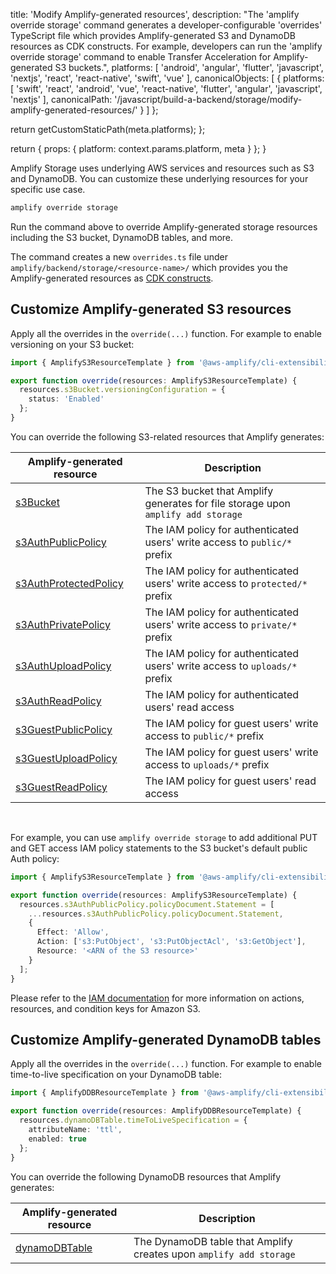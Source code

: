 
  title: 'Modify Amplify-generated resources',
  description:
    "The 'amplify override storage' command generates a developer-configurable 'overrides' TypeScript file which provides Amplify-generated S3 and DynamoDB resources as CDK constructs. For example, developers can run the 'amplify override storage' command to enable Transfer Acceleration for Amplify-generated S3 buckets.",
  platforms: [
    'android',
    'angular',
    'flutter',
    'javascript',
    'nextjs',
    'react',
    'react-native',
    'swift',
    'vue'
  ],
  canonicalObjects: [
    {
      platforms: [
        'swift',
        'react',
        'android',
        'vue',
        'react-native',
        'flutter',
        'angular',
        'javascript',
        'nextjs'
      ],
      canonicalPath:
        '/javascript/build-a-backend/storage/modify-amplify-generated-resources/'
    }
  ]
};

  return getCustomStaticPath(meta.platforms);
};

  return {
    props: {
      platform: context.params.platform,
      meta
    }
  };
}

Amplify Storage uses underlying AWS services and resources such as S3 and DynamoDB. You can customize these underlying resources for your specific use case.

```bash
amplify override storage
```

Run the command above to override Amplify-generated storage resources including the S3 bucket, DynamoDB tables, and more.

The command creates a new `overrides.ts` file under `amplify/backend/storage/<resource-name>/` which provides you the Amplify-generated resources as [CDK constructs](https://docs.aws.amazon.com/cdk/latest/guide/home.html).

## Customize Amplify-generated S3 resources

Apply all the overrides in the `override(...)` function. For example to enable versioning on your S3 bucket:

```ts
import { AmplifyS3ResourceTemplate } from '@aws-amplify/cli-extensibility-helper';

export function override(resources: AmplifyS3ResourceTemplate) {
  resources.s3Bucket.versioningConfiguration = {
    status: 'Enabled'
  };
}
```

You can override the following S3-related resources that Amplify generates:

| Amplify-generated resource | Description |
| --- | --- |
| [s3Bucket](https://docs.aws.amazon.com/AWSCloudFormation/latest/UserGuide/aws-properties-s3-bucket.html) | The S3 bucket that Amplify generates for file storage upon `amplify add storage` |
| [s3AuthPublicPolicy](https://docs.aws.amazon.com/AWSCloudFormation/latest/UserGuide/aws-resource-iam-policy.html) | The IAM policy for authenticated users' write access to `public/*` prefix |
| [s3AuthProtectedPolicy](https://docs.aws.amazon.com/AWSCloudFormation/latest/UserGuide/aws-resource-iam-policy.html) | The IAM policy for authenticated users' write access to `protected/*` prefix |
| [s3AuthPrivatePolicy](https://docs.aws.amazon.com/AWSCloudFormation/latest/UserGuide/aws-resource-iam-policy.html) | The IAM policy for authenticated users' write access to `private/*` prefix |
| [s3AuthUploadPolicy](https://docs.aws.amazon.com/AWSCloudFormation/latest/UserGuide/aws-resource-iam-policy.html) | The IAM policy for authenticated users' write access to `uploads/*` prefix |
| [s3AuthReadPolicy](https://docs.aws.amazon.com/AWSCloudFormation/latest/UserGuide/aws-resource-iam-policy.html) | The IAM policy for authenticated users' read access |
| [s3GuestPublicPolicy](https://docs.aws.amazon.com/AWSCloudFormation/latest/UserGuide/aws-resource-iam-policy.html) | The IAM policy for guest users' write access to `public/*` prefix |
| [s3GuestUploadPolicy](https://docs.aws.amazon.com/AWSCloudFormation/latest/UserGuide/aws-resource-iam-policy.html) | The IAM policy for guest users' write access to `uploads/*` prefix |
| [s3GuestReadPolicy](https://docs.aws.amazon.com/AWSCloudFormation/latest/UserGuide/aws-resource-iam-policy.html) | The IAM policy for guest users' read access |

<br />

For example, you can use `amplify override storage` to add additional PUT and GET access IAM policy statements to the S3 bucket's default public Auth policy:

```ts
import { AmplifyS3ResourceTemplate } from '@aws-amplify/cli-extensibility-helper';

export function override(resources: AmplifyS3ResourceTemplate) {
  resources.s3AuthPublicPolicy.policyDocument.Statement = [
    ...resources.s3AuthPublicPolicy.policyDocument.Statement,
    {
      Effect: 'Allow',
      Action: ['s3:PutObject', 's3:PutObjectAcl', 's3:GetObject'],
      Resource: '<ARN of the S3 resource>'
    }
  ];
}
```

Please refer to the [IAM documentation](https://docs.aws.amazon.com/service-authorization/latest/reference/list_amazons3.html) for more information on actions, resources, and condition keys for Amazon S3.

## Customize Amplify-generated DynamoDB tables

Apply all the overrides in the `override(...)` function. For example to enable time-to-live specification on your DynamoDB table:

```ts
import { AmplifyDDBResourceTemplate } from '@aws-amplify/cli-extensibility-helper';

export function override(resources: AmplifyDDBResourceTemplate) {
  resources.dynamoDBTable.timeToLiveSpecification = {
    attributeName: 'ttl',
    enabled: true
  };
}
```

You can override the following DynamoDB resources that Amplify generates:

| Amplify-generated resource | Description |
| --- | --- |
| [dynamoDBTable](https://docs.aws.amazon.com/AWSCloudFormation/latest/UserGuide/aws-resource-dynamodb-table.html) | The DynamoDB table that Amplify creates upon `amplify add storage` |
